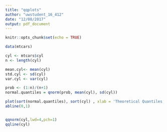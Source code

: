 ```yaml
---
title: "qqplots"
author: "uwstudent_16_412"
date: "12/08/2017"
output: pdf_document
---
```


```r
knitr::opts_chunk$set(echo = TRUE)
```


```r
data(mtcars)

cyl <- mtcars$cyl
n <- length(cyl)

mean.cyl<- mean(cyl)
std.cyl <- sd(cyl)
var.cyl <- var(cyl)

prob <- (1:n)/(n+1)
normal.quantiles = qnorm(prob, mean(cyl), sd(cyl))
```
```r
plot(sort(normal.quantiles), sort(cyl) , xlab = 'Theoretical Quantiles from Normal Distribution', ylab = 'Sample Quqnatiles of MPG', main = 'Normal Quantile-Quantile Plot of Number of Cylinders')
abline(0,1)


qqnorm(cyl,lwd=4,pch=1)
qqline(cyl)
```

